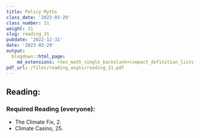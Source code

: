 ```yaml
---
title: Policy Myths
class_date: '2023-03-29'
class_number: 31
weight: 31
slug: reading_31
pubdate: '2022-12-31'
date: '2023-03-29'
output:
  blogdown::html_page:
    md_extensions: +tex_math_single_backslash+compact_definition_lists
pdf_url: /files/reading_asgts/reading_31.pdf
---
```

## Reading:

### Required Reading (everyone):

* The Climate Fix, 2.
* Climate Casino, 25.

